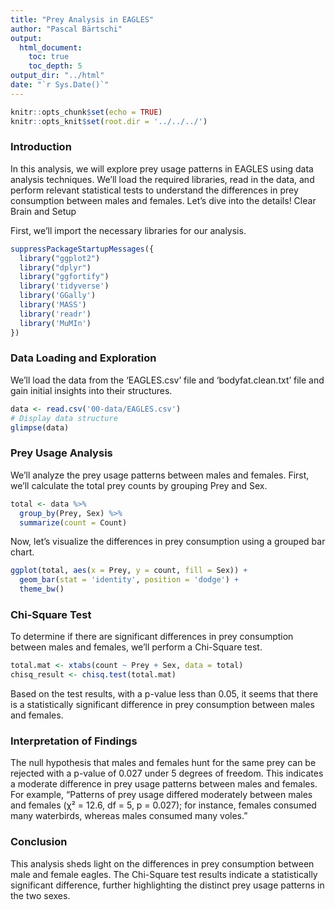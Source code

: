 ```yaml
---
title: "Prey Analysis in EAGLES"
author: "Pascal Bärtschi"
output:
  html_document:
    toc: true
    toc_depth: 5
output_dir: "../html"
date: "`r Sys.Date()`"
---
```


```r
knitr::opts_chunk$set(echo = TRUE)
knitr::opts_knit$set(root.dir = '../../../')
```

### Introduction

In this analysis, we will explore prey usage patterns in EAGLES using data analysis techniques. We'll load the required libraries, read in the data, and perform relevant statistical tests to understand the differences in prey consumption between males and females. Let's dive into the details!
Clear Brain and Setup


First, we'll import the necessary libraries for our analysis.

```r

suppressPackageStartupMessages({
  library("ggplot2")
  library("dplyr")
  library("ggfortify")
  library('tidyverse')
  library('GGally')
  library('MASS')
  library('readr')
  library('MuMIn')
})
```

### Data Loading and Exploration

We'll load the data from the 'EAGLES.csv' file and 'bodyfat.clean.txt' file and gain initial insights into their structures.

```r
data <- read.csv('00-data/EAGLES.csv')
# Display data structure
glimpse(data)
```


### Prey Usage Analysis

We'll analyze the prey usage patterns between males and females. First, we'll calculate the total prey counts by grouping Prey and Sex.

```r

total <- data %>%
  group_by(Prey, Sex) %>%
  summarize(count = Count)
```

Now, let's visualize the differences in prey consumption using a grouped bar chart.

```r

ggplot(total, aes(x = Prey, y = count, fill = Sex)) +
  geom_bar(stat = 'identity', position = 'dodge') +
  theme_bw()
```

### Chi-Square Test

To determine if there are significant differences in prey consumption between males and females, we'll perform a Chi-Square test.

```r

total.mat <- xtabs(count ~ Prey + Sex, data = total)
chisq_result <- chisq.test(total.mat)
```

Based on the test results, with a p-value less than 0.05, it seems that there is a statistically significant difference in prey consumption between males and females.

### Interpretation of Findings

The null hypothesis that males and females hunt for the same prey can be rejected with a p-value of 0.027 under 5 degrees of freedom. This indicates a moderate difference in prey usage patterns between males and females. For example, "Patterns of prey usage differed moderately between males and females (χ² = 12.6, df = 5, p = 0.027); for instance, females consumed many waterbirds, whereas males consumed many voles."

### Conclusion

This analysis sheds light on the differences in prey consumption between male and female eagles. The Chi-Square test results indicate a statistically significant difference, further highlighting the distinct prey usage patterns in the two sexes.